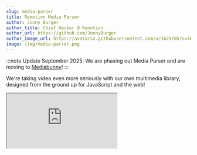```yaml
---
slug: media-parser
title: Remotion Media Parser
author: Jonny Burger
author_title: Chief Hacker @ Remotion
author_url: https://github.com/JonnyBurger
author_image_url: https://avatars2.githubusercontent.com/u/1629785?s=460&u=12eb94da6070d00fc924761ce06e3a428d01b7e9&v=4
image: /img/media-parser.png
---
```


:::note
Update September 2025: We are phasing out Media Parser and are moving to [Mediabunny](/docs/mediabunny)!
:::

We're taking video even more seriously with our own multimedia library, designed from the ground up for JavaScript and the web!

<iframe
  style={{
    width: '100%',
    aspectRatio: '16 / 9',
  }}
  src="https://www.youtube.com/embed/r3dUGdfVnkM"
  title="YouTube video player"
  allow="accelerometer; autoplay; clipboard-write; encrypted-media; gyroscope; picture-in-picture"
  allowFullScreen
/>
<br />

[**Remotion Media Parser Docs**](/docs/media-parser)

In short, what does Remotion Media Parser achieve?

### Better metadata retrieval

Get more information from more file formats, faster. An universal API that works on both the server and the client.

You can choose which metadata you want to retrieve, and Media Parser will choose the fastest way.

```tsx twoslash title="Get metadata from a video"
import {parseMedia} from '@remotion/media-parser';

// ---cut---
const result = await parseMedia({
  src: 'https://remotion.media/video.mp4',
  fields: {
    durationInSeconds: true,
    dimensions: true,
    fps: true,
    slowKeyframes: true,
    slowVideoBitrate: true,
    isHdr: true,
    videoCodec: true,
    rotation: true,
    numberOfAudioChannels: true,
    sampleRate: true,
    metadata: true,
  },
});

console.log(result.durationInSeconds);
//                     ^?
```

### Video decoding and processing

Media Parser ties into the WebCodecs API – hardware-accelerated decoding, built right into the browser. Previously hard to use, now made accessible!

<img src="/img/decoding.png" alt="Video decoding" />

```tsx twoslash title="Decode video frames"
import {parseMedia} from '@remotion/media-parser';

// ---cut---
const result = await parseMedia({
  src: 'https://remotion.media/video.mp4',
  onVideoTrack: (track) => {
    const videoDecoder = new VideoDecoder({
      output: console.log,
      error: console.error,
    });

    return (sample) => {
      videoDecoder.decode(new EncodedVideoChunk(sample));
    };
  },
});
```

:::note
This is an oversimplified example - you might get performance problems running this code with longer videos because samples are being passed [faster than they can be decoded](/docs/media-parser/webcodecs).
:::

### Unlock new use cases

<img src="/img/webcodecs-use-cases.png" alt="WebCodecs use cases" />

Developers need a better way to work with video on the web.

Media Parser is a foundational library that unlocks many upcoming improvements to Remotion and for the web in general. We will be implementing many of these ideas ourselves, but also invite you to build with Media Parser.

### We built the fastest video converter on the web

Try out [remotion.dev/convert](https://remotion.dev/convert), our web video converter powered by Remotion Media Parser and WebCodecs. Because it works offline and the conversion is hardware-accelerated, it is faster than any other web converter we could find!

:::note
Update, 20th October 2025: We are phasing out Media Parser and are moving to [Mediabunny](/docs/mediabunny)! remotion.dev/convert is now updated to use Mediabunny.
:::

<img src="/img/converter.webp" alt="Converter" />

<hr />

- **Upvote Remotion Media Parser on [Product Hunt](https://www.producthunt.com/posts/remotion-media-parser)**
- [**View Docs**](/docs/media-parser)
